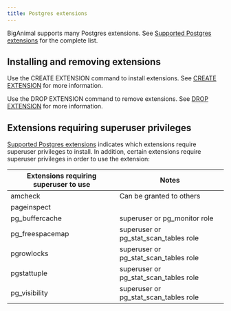 ```yaml
---
title: Postgres extensions
---
```


BigAnimal supports many Postgres extensions. See [Supported Postgres extensions](/pg_extensions/latest/) for the complete list.

## Installing and removing extensions

Use the CREATE EXTENSION command to install extensions. See [CREATE EXTENSION](https://www.postgresql.org/docs/current/sql-createextension.html) for more information.

Use the DROP EXTENSION command to remove extensions. See [DROP EXTENSION](https://www.postgresql.org/docs/current/sql-dropextension.html) for more information.

## Extensions requiring superuser privileges

[Supported Postgres extensions](/pg_extensions/latest/) indicates which extensions require superuser privileges to install. In addition, certain extensions require superuser privileges in order to use the extension:

| Extensions requiring superuser to use |                             Notes                             |
| ------------------------------------- | ------------------------------------------------------------- |
| amcheck                               | Can be granted to others                                      |
| pageinspect                           |                                                               |
| pg_buffercache                        | superuser or pg_monitor role                                  |
| pg_freespacemap                       | superuser or pg_stat_scan_tables role                      |
| pgrowlocks                            | superuser or pg_stat_scan_tables role                      |
| pgstattuple                           | superuser or pg_stat_scan_tables role                      |
| pg_visibility                         | superuser or pg_stat_scan_tables role                      |

